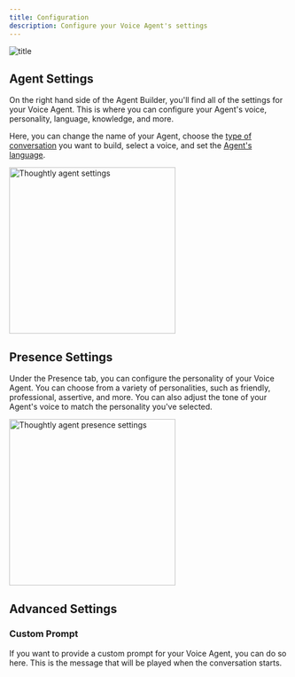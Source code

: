 ```yaml
---
title: Configuration
description: Configure your Voice Agent's settings
---
```


![title](/images/hero/agent-config.png)

## Agent Settings

On the right hand side of the Agent Builder, you'll find all of the settings for your Voice Agent. This is where you can configure your Agent's voice, personality, language, knowledge, and more.

Here, you can change the name of your Agent, choose the [type of conversation](/build/agent-builder/conversation-types) you want to build, select a voice, and set the [Agent's language](/resources/faq#what-languages-does-thoughtly-support).

<Frame caption="Thoughtly Agent Settings">
	<img width="300" src="/images/ui/agent-settings.png" alt="Thoughtly agent settings" style={{ "borderRadius": 10 }}/>
</Frame>

## Presence Settings

Under the Presence tab, you can configure the personality of your Voice Agent. You can choose from a variety of personalities, such as friendly, professional, assertive, and more. You can also adjust the tone of your Agent's voice to match the personality you've selected.

<Frame caption="Thoughtly Agent Presence Settings">
	<img width="300" src="/images/ui/personality-settings.png" alt="Thoughtly agent presence settings" style={{ "borderRadius": 10 }}/>
</Frame>

## Advanced Settings

### Custom Prompt

If you want to provide a custom prompt for your Voice Agent, you can do so here. This is the message that will be played when the conversation starts.
